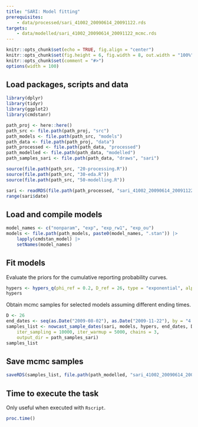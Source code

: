 ```yaml
---
title: "SARI: Model fitting"
prerequisites:
    - data/processed/sari_41002_20090614_20091122.rds
targets:
    - data/modelled/sari_41002_20090614_20091122_mcmc.rds
---
```


```r
knitr::opts_chunk$set(echo = TRUE, fig.align = "center")
knitr::opts_chunk$set(fig.height = 6, fig.width = 8, out.width = "100%")
knitr::opts_chunk$set(comment = "#>")
options(width = 100)
```

## Load packages, scripts and data

```r
library(dplyr)
library(tidyr)
library(ggplot2)
library(cmdstanr)

path_proj <- here::here()
path_src <- file.path(path_proj, "src")
path_models <- file.path(path_src, "models")
path_data <- file.path(path_proj, "data")
path_processed <- file.path(path_data, "processed")
path_modelled <- file.path(path_data, "modelled")
path_samples_sari <- file.path(path_data, "draws", "sari")

source(file.path(path_src, "20-processing.R"))
source(file.path(path_src, "30-eda.R"))
source(file.path(path_src, "50-modelling.R"))

sari <- readRDS(file.path(path_processed, "sari_41002_20090614_20091122.rds"))
range(sari$date)
```

## Load and compile models

```r
model_names <- c("nonparam", "exp", "exp_rw1", "exp_ou")
models <- file.path(path_models, paste0(model_names, ".stan")) |>
    lapply(cmdstan_model) |>
    setNames(model_names)
```

## Fit models

Evaluate the priors for the cumulative reporting probability curves.

```r
hypers <- hypers_q(phi_ref = 0.2, D_ref = 26, type = "exponential", alpha_phi = 1.4, sd_log_b = 0.5, delay_seq = 0:26)
hypers
```

Obtain mcmc samples for selected models assuming different ending times.

```r
D <- 26
end_dates <- seq(as.Date("2009-08-02"), as.Date("2009-11-22"), by = "4 week")
samples_list <- nowcast_sample_dates(sari, models, hypers, end_dates, D,
    iter_sampling = 10000, iter_warmup = 5000, chains = 3,
    output_dir = path_samples_sari)
samples_list
```

## Save mcmc samples

```r
saveRDS(samples_list, file.path(path_modelled, "sari_41002_20090614_20091122_mcmc.rds"))
```

## Time to execute the task

Only useful when executed with `Rscript`.

```r
proc.time()
```


